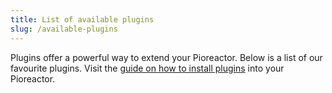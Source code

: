 ```yaml
---
title: List of available plugins
slug: /available-plugins
---
```



Plugins offer a powerful way to extend your Pioreactor. Below is a list of our favourite plugins. Visit the [guide on how to install plugins](/user-guide/using-community-plugins) into your Pioreactor.


<ListAvailablePlugins/>

